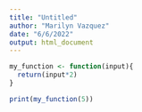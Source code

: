 ```yaml
---
title: "Untitled"
author: "Marilyn Vazquez"
date: "6/6/2022"
output: html_document
---
```


```r
my_function <- function(input){
  return(input*2)
}

print(my_function(5))
```


